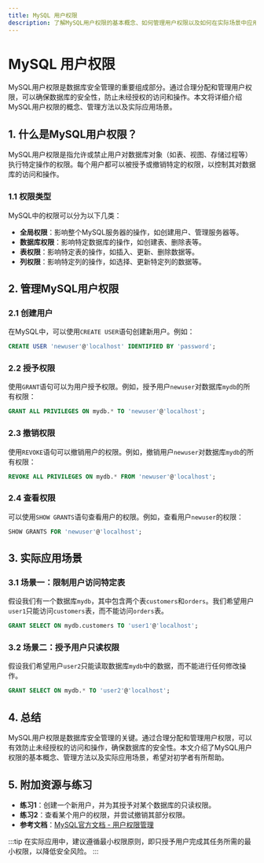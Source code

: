 ```yaml
---
title: MySQL 用户权限
description: 了解MySQL用户权限的基本概念、如何管理用户权限以及如何在实际场景中应用这些权限。
---
```


# MySQL 用户权限

MySQL用户权限是数据库安全管理的重要组成部分。通过合理分配和管理用户权限，可以确保数据库的安全性，防止未经授权的访问和操作。本文将详细介绍MySQL用户权限的概念、管理方法以及实际应用场景。

## 1. 什么是MySQL用户权限？

MySQL用户权限是指允许或禁止用户对数据库对象（如表、视图、存储过程等）执行特定操作的权限。每个用户都可以被授予或撤销特定的权限，以控制其对数据库的访问和操作。

### 1.1 权限类型

MySQL中的权限可以分为以下几类：

- **全局权限**：影响整个MySQL服务器的操作，如创建用户、管理服务器等。
- **数据库权限**：影响特定数据库的操作，如创建表、删除表等。
- **表权限**：影响特定表的操作，如插入、更新、删除数据等。
- **列权限**：影响特定列的操作，如选择、更新特定列的数据等。

## 2. 管理MySQL用户权限

### 2.1 创建用户

在MySQL中，可以使用`CREATE USER`语句创建新用户。例如：

```sql
CREATE USER 'newuser'@'localhost' IDENTIFIED BY 'password';
```

### 2.2 授予权限

使用`GRANT`语句可以为用户授予权限。例如，授予用户`newuser`对数据库`mydb`的所有权限：

```sql
GRANT ALL PRIVILEGES ON mydb.* TO 'newuser'@'localhost';
```

### 2.3 撤销权限

使用`REVOKE`语句可以撤销用户的权限。例如，撤销用户`newuser`对数据库`mydb`的所有权限：

```sql
REVOKE ALL PRIVILEGES ON mydb.* FROM 'newuser'@'localhost';
```

### 2.4 查看权限

可以使用`SHOW GRANTS`语句查看用户的权限。例如，查看用户`newuser`的权限：

```sql
SHOW GRANTS FOR 'newuser'@'localhost';
```

## 3. 实际应用场景

### 3.1 场景一：限制用户访问特定表

假设我们有一个数据库`mydb`，其中包含两个表`customers`和`orders`。我们希望用户`user1`只能访问`customers`表，而不能访问`orders`表。

```sql
GRANT SELECT ON mydb.customers TO 'user1'@'localhost';
```

### 3.2 场景二：授予用户只读权限

假设我们希望用户`user2`只能读取数据库`mydb`中的数据，而不能进行任何修改操作。

```sql
GRANT SELECT ON mydb.* TO 'user2'@'localhost';
```

## 4. 总结

MySQL用户权限是数据库安全管理的关键。通过合理分配和管理用户权限，可以有效防止未经授权的访问和操作，确保数据库的安全性。本文介绍了MySQL用户权限的基本概念、管理方法以及实际应用场景，希望对初学者有所帮助。

## 5. 附加资源与练习

- **练习1**：创建一个新用户，并为其授予对某个数据库的只读权限。
- **练习2**：查看某个用户的权限，并尝试撤销其部分权限。
- **参考文档**：[MySQL官方文档 - 用户权限管理](https://dev.mysql.com/doc/refman/8.0/en/privileges.html)

:::tip
在实际应用中，建议遵循最小权限原则，即只授予用户完成其任务所需的最小权限，以降低安全风险。
:::